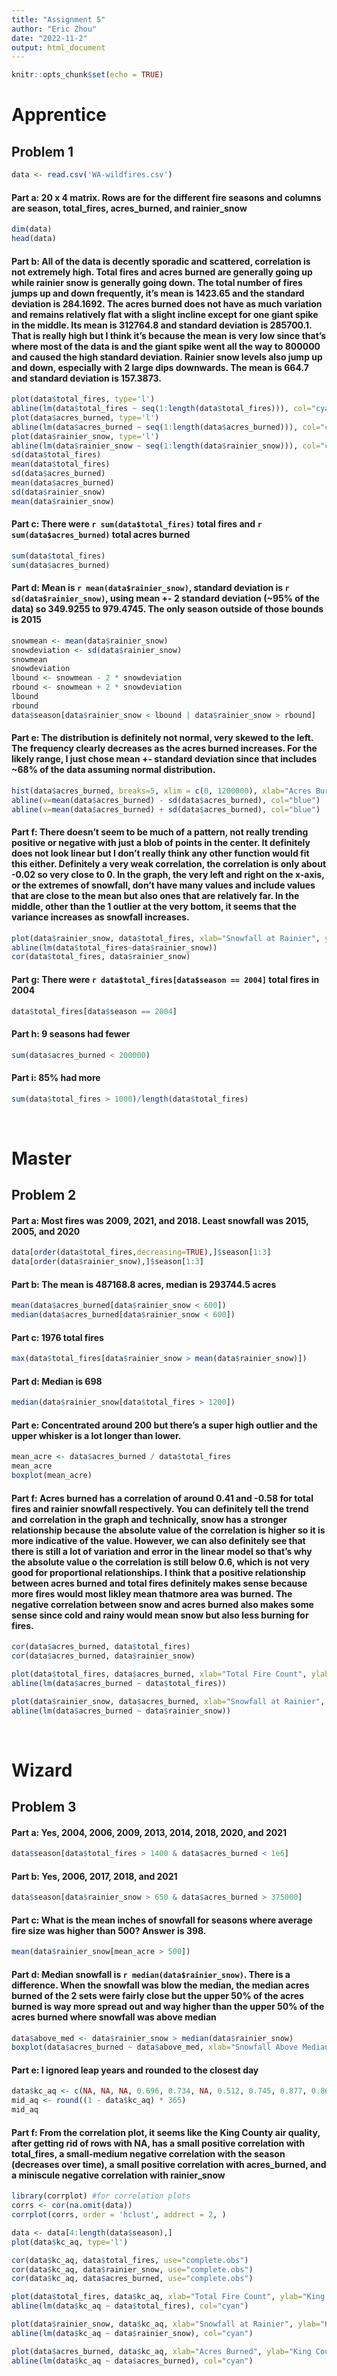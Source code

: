 ---
title: "Assignment 5"
author: "Eric Zhou"
date: "2022-11-2"
output: html_document
---

```{r setup, include=FALSE}
knitr::opts_chunk$set(echo = TRUE)
```


# **Apprentice**
## Problem 1
```{r}
data <- read.csv('WA-wildfires.csv')
```

#### **Part a**: 20 x 4 matrix. Rows are for the different fire seasons and columns are season, total_fires, acres_burned, and rainier_snow 
```{r}
dim(data)
head(data)
```

#### **Part b**: All of the data is decently sporadic and scattered, correlation is not extremely high. Total fires and acres burned are generally going up while rainier snow is generally going down. The total number of fires jumps up and down frequently, it's mean is 1423.65 and the standard deviation is 284.1692. The acres burned does not have as much variation and remains relatively flat with a slight incline except for one giant spike in the middle. Its mean is 312764.8 and standard deviation is 285700.1. That is really high but I think it's because the mean is very low since that's where most of the data is and the giant spike went all the way to 800000 and caused the high standard deviation. Rainier snow levels also jump up and down, especially with 2 large dips downwards. The mean is 664.7 and standard deviation is 157.3873.
```{r}
plot(data$total_fires, type='l')
abline(lm(data$total_fires ~ seq(1:length(data$total_fires))), col="cyan")
plot(data$acres_burned, type='l')
abline(lm(data$acres_burned ~ seq(1:length(data$acres_burned))), col="cyan")
plot(data$rainier_snow, type='l')
abline(lm(data$rainier_snow ~ seq(1:length(data$rainier_snow))), col="cyan")
sd(data$total_fires)
mean(data$total_fires)
sd(data$acres_burned)
mean(data$acres_burned)
sd(data$rainier_snow)
mean(data$rainier_snow)
```

#### **Part c**: There were `r sum(data$total_fires)` total fires and `r sum(data$acres_burned)` total acres burned 
```{r}
sum(data$total_fires)
sum(data$acres_burned)
```

#### **Part d**: Mean is `r mean(data$rainier_snow)`, standard deviation is `r sd(data$rainier_snow)`, using mean +- 2 standard deviation (~95% of the data) so 349.9255 to 979.4745. The only season outside of those bounds is 2015
```{r}
snowmean <- mean(data$rainier_snow)
snowdeviation <- sd(data$rainier_snow)
snowmean
snowdeviation
lbound <- snowmean - 2 * snowdeviation
rbound <- snowmean + 2 * snowdeviation
lbound
rbound
data$season[data$rainier_snow < lbound | data$rainier_snow > rbound]
```

#### **Part e**: The distribution is definitely not normal, very skewed to the left. The frequency clearly decreases as the acres burned increases. For the likely range, I just chose mean +- standard deviation since that includes ~68% of the data assuming normal distribution.
```{r}
hist(data$acres_burned, breaks=5, xlim = c(0, 1200000), xlab="Acres Burned", main="Histogram of Acres Burned by Fires (2002 - 2021)")
abline(v=mean(data$acres_burned) - sd(data$acres_burned), col="blue")
abline(v=mean(data$acres_burned) + sd(data$acres_burned), col="blue")
```

#### **Part f**: There doesn't seem to be much of a pattern, not really trending positive or negative with just a blob of points in the center. It definitely does not look linear but I don't really think any other function would fit this either. Definitely a very weak correlation, the correlation is only about -0.02 so very close to 0. In the graph, the very left and right on the x-axis, or the extremes of snowfall, don't have many values and include values that are close to the mean but also ones that are relatively far. In the middle, other than the 1 outlier at the very bottom, it seems that the variance increases as snowfall increases. 
```{r}
plot(data$rainier_snow, data$total_fires, xlab="Snowfall at Rainier", ylab="Total Fires", main="Total Fires vs Snowfall at Rainier (2002 - 2021)")
abline(lm(data$total_fires~data$rainier_snow))
cor(data$total_fires, data$rainier_snow)
```

#### **Part g**: There were `r data$total_fires[data$season == 2004]` total fires in 2004
```{r}
data$total_fires[data$season == 2004]
```

#### **Part h**: 9 seasons had fewer
```{r}
sum(data$acres_burned < 200000)
```

#### **Part i**: 85% had more
```{r}
sum(data$total_fires > 1000)/length(data$total_fires)
```

<br>

# **Master**
## Problem 2
#### **Part a**: Most fires was 2009, 2021, and 2018. Least snowfall was 2015, 2005, and 2020
```{r}
data[order(data$total_fires,decreasing=TRUE),]$season[1:3]
data[order(data$rainier_snow),]$season[1:3]
```

#### **Part b**: The mean is 487168.8 acres, median is 293744.5 acres
```{r}
mean(data$acres_burned[data$rainier_snow < 600])
median(data$acres_burned[data$rainier_snow < 600])
```

#### **Part c**: 1976 total fires
```{r}
max(data$total_fires[data$rainier_snow > mean(data$rainier_snow)])
```

#### **Part d**: Median is 698
```{r}
median(data$rainier_snow[data$total_fires > 1200])
```

#### **Part e**: Concentrated around 200 but there's a super high outlier and the upper whisker is a lot longer than lower.
```{r}
mean_acre <- data$acres_burned / data$total_fires
mean_acre
boxplot(mean_acre)
```

#### **Part f**: Acres burned has a correlation of around 0.41 and -0.58 for total fires and rainier snowfall respectively. You can definitely tell the trend and correlation in the graph and technically, snow has a stronger relationship because the absolute value of the correlation is higher so it is more indicative of the value. However, we can also definitely see that there is still a lot of variation and error in the linear model so that's why the absolute value o the correlation is still below 0.6, which is not very good for proportional relationships. I think that a positive relationship between acres burned and total fires definitely makes sense because more fires would most likley mean thatmore area was burned. The negative correlation between snow and acres burned also makes some sense since cold and rainy would mean snow but also less burning for fires.
```{r}
cor(data$acres_burned, data$total_fires)
cor(data$acres_burned, data$rainier_snow)

plot(data$total_fires, data$acres_burned, xlab="Total Fire Count", ylab="Acres Burned", main="Acres Burned vs Total Fire Count (2002 - 2021)")
abline(lm(data$acres_burned ~ data$total_fires))

plot(data$rainier_snow, data$acres_burned, xlab="Snowfall at Rainier", ylab="Acres Burned", main="Acres Burned vs Rainier Snowfall (2002 - 2021)")
abline(lm(data$acres_burned ~ data$rainier_snow))
```

<br>

# **Wizard**
## Problem 3
#### **Part a**: Yes, 2004, 2006, 2009, 2013, 2014, 2018, 2020, and 2021
```{r}
data$season[data$total_fires > 1400 & data$acres_burned < 1e6]
```

#### **Part b**: Yes, 2006, 2017, 2018, and 2021
```{r}
data$season[data$rainier_snow > 650 & data$acres_burned > 375000]
```

#### **Part c**: What is the mean inches of snowfall for seasons where average fire size was higher than 500? Answer is 398.
```{r}
mean(data$rainier_snow[mean_acre > 500])
```

#### **Part d**: Median snowfall is `r median(data$rainier_snow)`. There is a difference. When the snowfall was blow the median, the median acres burned of the 2 sets were fairly close but the upper 50% of the acres burned is way more spread out and way higher than the upper 50% of the acres burned where snowfall was above median
```{r}
data$above_med <- data$rainier_snow > median(data$rainier_snow)
boxplot(data$acres_burned ~ data$above_med, xlab="Snowfall Above Median?", ylab="Acres Burned")
```

#### **Part e**: I ignored leap years and rounded to the closest day
```{r}
data$kc_aq <- c(NA, NA, NA, 0.696, 0.734, NA, 0.512, 0.745, 0.877, 0.866, 0.863, 0.605, 0.723, 0.584, 0.822, 0.729, 0.732, 0.767, 0.811, 0.841)
mid_aq <- round((1 - data$kc_aq) * 365)
mid_aq
```

#### **Part f**: From the correlation plot, it seems like the King County air quality, after getting rid of rows with NA, has a small positive correlation with total_fires, a small-medium negative correlation with the season (decreases over time), a small positive correlation with acres_burned, and a miniscule negative correlation with rainier_snow
```{r}
library(corrplot) #for correlation plots
corrs <- cor(na.omit(data))
corrplot(corrs, order = 'hclust', addrect = 2, )
```

```{r}
data <- data[4:length(data$season),]
plot(data$kc_aq, type='l')
```

```{r}
cor(data$kc_aq, data$total_fires, use="complete.obs")
cor(data$kc_aq, data$rainier_snow, use="complete.obs")
cor(data$kc_aq, data$acres_burned, use="complete.obs")

plot(data$total_fires, data$kc_aq, xlab="Total Fire Count", ylab="King County Air Quality", main="Air Quality vs Total Fire Count (2005 - 2021)")
abline(lm(data$kc_aq ~ data$total_fires), col="cyan")

plot(data$rainier_snow, data$kc_aq, xlab="Snowfall at Rainier", ylab="King County Air Quality", main="Air Quality vs Rainier Snowfall (2005 - 2021)")
abline(lm(data$kc_aq ~ data$rainier_snow), col="cyan")

plot(data$acres_burned, data$kc_aq, xlab="Acres Burned", ylab="King County Air Quality", main="Air Quality vs Acres Burned (2005 - 2021)")
abline(lm(data$kc_aq ~ data$acres_burned), col="cyan")
```


